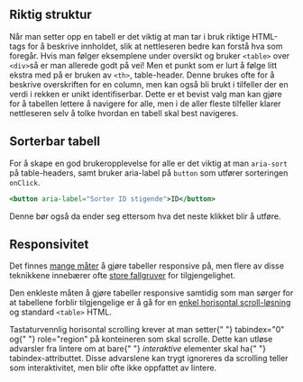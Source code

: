 
## Riktig struktur

Når man setter opp en tabell er det viktig at man tar i bruk riktige HTML-tags for å beskrive innholdet, slik at nettleseren bedre kan forstå hva som foregår.
Hvis man følger eksemplene under oversikt og bruker `<table>` over `<div>`så er man allerede godt på vei!
Men et punkt som er lurt å følge litt ekstra med på er bruken av `<th>`, table-header. Denne brukes ofte for å beskrive overskriften for en column,
men kan også bli brukt i tilfeller der en verdi i rekken er unikt identifiserbar. Dette er et bevist valg man kan gjøre for å tabellen lettere å navigere for alle,
men i de aller fleste tilfeller klarer nettleseren selv å tolke hvordan en tabell skal best navigeres.

## Sorterbar tabell

For å skape en god brukeropplevelse for alle er det viktig at man `aria-sort` på table-headers,
samt bruker aria-label på `button` som utfører sorteringen `onClick`.

```jsx
<button aria-label="Sorter ID stigende">ID</button>
```

Denne bør også da ender seg ettersom hva det neste klikket blir å utføre.

## Responsivitet

Det finnes [mange måter](https://medium.com/appnroll-publication/5-practical-solutions-to-make-responsive-data-tables-ff031c48b122) å gjøre tabeller responsive på, men flere av disse teknikkene innebærer ofte [store fallgruver](https://developer.paciellogroup.com/blog/2018/03/short-note-on-what-css-display-properties-do-to-table-semantics/) for tilgjengelighet.

Den enkleste måten å gjøre tabeller responsive samtidig som man sørger for at tabellene forblir tilgjengelige er å gå for en [enkel horisontal scroll-løsning](http://adrianroselli.com/2017/11/a-responsive-accessible-table.html#ResponsiveScrolling) og standard `<table>` HTML.

<Alertstripe type="info">
  Tastaturvennlig horisontal scrolling krever at man setter{" "}
  <InlineCode className="inline">tabindex="0"</InlineCode> og{" "}
  <InlineCode className="inline">role="region"</InlineCode> på konteineren som
  skal scrolle. Dette kan utløse advarsler fra lintere om at bare{" "}
  <em>interaktive</em> elementer skal ha{" "}
  <InlineCode className="inline">tabindex</InlineCode>-attributtet. Disse
  advarslene kan trygt ignoreres da scrolling teller som interaktivitet, men
  blir ofte ikke oppfattet av lintere.
</Alertstripe>
